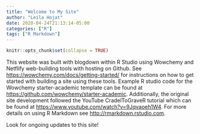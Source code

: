 ```yaml
---
title: "Welcome to My Site"
author: "Leila Hojat"
date: 2020-04-24T21:13:14-05:00
categories: ["R"]
tags: ["R Markdown"]
---
```


```r
knitr::opts_chunk$set(collapse = TRUE)
```


This website was built with blogdown within R Studio using Wowchemy and Netflify web-building tools with hosting on Github. See <https://wowchemy.com/docs/getting-started/> for instructions on how to get started with building a site using these tools. Example R studio code for the Wowchemy starter-academic template can be found at <https://github.com/wowchemy/starter-academic>. Additionally, the original site development followed the YouTube CradelToGraveR tutorial which can be found at <https://www.youtube.com/watch?v=9Jqvaoeh1W4>. For more details on using R Markdown see <http://rmarkdown.rstudio.com>. 

Look for ongoing updates to this site!



